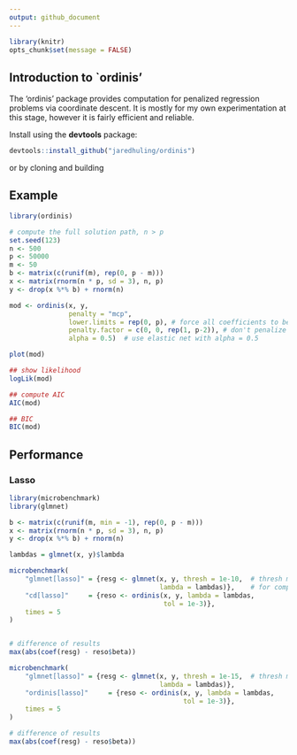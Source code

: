 ```yaml
---
output: github_document
---
```



```r
library(knitr)
opts_chunk$set(message = FALSE)
```


## Introduction to `ordinis'

The 'ordinis' package provides computation for penalized regression problems via coordinate descent. It is mostly for my own experimentation at this stage, however it is fairly efficient and reliable. 

Install using the **devtools** package:

```r
devtools::install_github("jaredhuling/ordinis")
```

or by cloning and building 

## Example

```r
library(ordinis)

# compute the full solution path, n > p
set.seed(123)
n <- 500
p <- 50000
m <- 50
b <- matrix(c(runif(m), rep(0, p - m)))
x <- matrix(rnorm(n * p, sd = 3), n, p)
y <- drop(x %*% b) + rnorm(n)

mod <- ordinis(x, y, 
               penalty = "mcp",
               lower.limits = rep(0, p), # force all coefficients to be positive
               penalty.factor = c(0, 0, rep(1, p-2)), # don't penalize first two coefficients
               alpha = 0.5)  # use elastic net with alpha = 0.5

plot(mod)

## show likelihood
logLik(mod)

## compute AIC
AIC(mod)

## BIC
BIC(mod)
```

## Performance

### Lasso

```r
library(microbenchmark)
library(glmnet)

b <- matrix(c(runif(m, min = -1), rep(0, p - m)))
x <- matrix(rnorm(n * p, sd = 3), n, p)
y <- drop(x %*% b) + rnorm(n)

lambdas = glmnet(x, y)$lambda

microbenchmark(
    "glmnet[lasso]" = {resg <- glmnet(x, y, thresh = 1e-10,  # thresh must be very small 
                                      lambda = lambdas)},    # for comparable precision
    "cd[lasso]"     = {reso <- ordinis(x, y, lambda = lambdas, 
                                       tol = 1e-3)},
    times = 5
)


# difference of results
max(abs(coef(resg) - reso$beta))

microbenchmark(
    "glmnet[lasso]" = {resg <- glmnet(x, y, thresh = 1e-15,  # thresh must be very low for comparable precision
                                      lambda = lambdas)},
    "ordinis[lasso]"     = {reso <- ordinis(x, y, lambda = lambdas, 
                                            tol = 1e-3)},
    times = 5
)

# difference of results
max(abs(coef(resg) - reso$beta))


```
